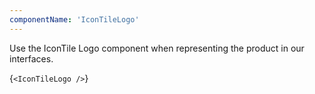 ```yaml
---
componentName: 'IconTileLogo'
---
```


Use the IconTile Logo component when representing the product in our interfaces.

<LiveComponent>{`
    <IconTileLogo />
`}</LiveComponent>
